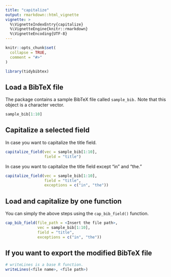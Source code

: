 ```yaml
---
title: "capitalize"
output: rmarkdown::html_vignette
vignette: >
  %\VignetteIndexEntry{capitalize}
  %\VignetteEngine{knitr::rmarkdown}
  %\VignetteEncoding{UTF-8}
---
```


```r
knitr::opts_chunk$set(
  collapse = TRUE,
  comment = "#>"
)
```

```r
library(tidybibtex)
```

## Load a BibTeX file 

The package contains a sample BibTeX file called `sample_bib.` Note that this object is a character vector.

```r
sample_bib[1:10]
```

## Capitalize a selected field 

In case you want to capitalize the title field. 

```r
capitalize_field(vec = sample_bib[1:10], 
                 field = "title")
```

In case you want to capitalize the title field except "in" and "the."

```r
capitalize_field(vec = sample_bib[1:10], 
                 field = "title",
                 exceptions = c("in", "the"))
```

## Load and capitalize by one function

You can simply the above steps using the `cap_bib_field()` function.

```r
cap_bib_field(file_path = <Insert the file path>,
              vec = sample_bib[1:10], 
              field = "title",
              exceptions = c("in", "the"))
```

## If you want to export the modified BibTeX file 

```r
# writeLines is a base R function.
writeLines(<file name>, <file path>)
```
